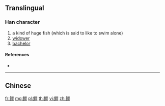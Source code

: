 {{character info/new}}
{{also|鰥}}
==Translingual==

===Han character===
{{Han char|rn=195|rad=鱼|as=10|sn=18|four=|canj=NMWLE,NMWLF}}

# a kind of huge fish (which is said to like to swim alone)
# [[widower]]
# [[bachelor]]

====References====
* {{Han ref|kx=1480.511|hdz=74706.100|uh=9CCF|ud=40143}}

----

==Chinese==
{{zh-see|鰥}}

[[fr:鳏]]
[[mg:鳏]]
[[pl:鳏]]
[[th:鳏]]
[[vi:鳏]]
[[zh:鳏]]